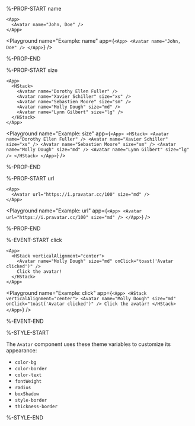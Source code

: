 %-PROP-START name

```ueml copy
<App>
  <Avatar name="John, Doe" />
</App>
```

<Playground
  name="Example: name"
  app={`
    <App>
      <Avatar name="John, Doe" />
    </App>
  `}
/>

%-PROP-END

%-PROP-START size

```ueml copy
<App>
  <HStack>
    <Avatar name="Dorothy Ellen Fuller" />
    <Avatar name="Xavier Schiller" size="xs" />
    <Avatar name="Sebastien Moore" size="sm" />
    <Avatar name="Molly Dough" size="md" />
    <Avatar name="Lynn Gilbert" size="lg" />
  </HStack>
</App>
```

<Playground
  name="Example: size"
  app={`
    <App>
      <HStack>
        <Avatar name="Dorothy Ellen Fuller" />
        <Avatar name="Xavier Schiller" size="xs" />
        <Avatar name="Sebastien Moore" size="sm" />
        <Avatar name="Molly Dough" size="md" />
        <Avatar name="Lynn Gilbert" size="lg" />
      </HStack>
    </App>
  `}
/>

%-PROP-END

%-PROP-START url

```ueml copy
<App>
  <Avatar url="https://i.pravatar.cc/100" size="md" />
</App>
```

<Playground
  name="Example: url"
  app={`
    <App>
      <Avatar url="https://i.pravatar.cc/100" size="md" />
    </App>
  `}
/>

%-PROP-END

%-EVENT-START click

```ueml copy
<App>
  <HStack verticalAlignment="center">
    <Avatar name="Molly Dough" size="md" onClick="toast('Avatar clicked')" />
    Click the avatar!
  </HStack>
</App>
```

<Playground
  name="Example: click"
  app={`
    <App>
      <HStack verticalAlignment="center">
        <Avatar name="Molly Dough" size="md" onClick="toast('Avatar clicked')" />
        Click the avatar!
      </HStack>
    </App>
  `}
/>

%-EVENT-END

%-STYLE-START

The `Avatar` component uses these theme variables to customize its appearance:

- `color-bg`
- `color-border`
- `color-text`
- `fontWeight`
- `radius`
- `boxShadow`
- `style-border`
- `thickness-border`

%-STYLE-END
